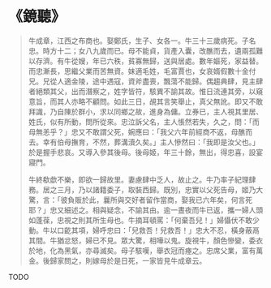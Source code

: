 # 《鏡聽》

> 牛成章，江西之布商也。娶鄭氏，生子、女各一。牛三十三歲病死。子名忠。時方十二；女八九歲而已。母不能貞，貨產入囊，改醮而去，遺兩孤難以存濟。有牛從嫂，年已六秩，貧寡無歸，送與居處。數年嫗死，家益替。而忠漸長，思繼父業而苦無資。妹適毛姓，毛富賈也，女哀婿假數十金付兄。兄從人適金陵，途中遇寇，資斧盡喪，飄蕩不能歸。偶趨典肆，見主肆者絕類其父，出而潛察之，姓字皆符，駭異不諭其故。惟日流連其旁，以窺意旨，而其人亦略不顧問。如此三日，覘其言笑舉止，真父無訛。即又不敢拜識，乃自陳於群小，求以同鄉之故，進身為傭。立券已，主人視其里居、姓氏，似有所動，問所從來。忠泣訴父名，主人悵然若失，久之，問：「而母無恙乎？」忠又不敢謂父死，婉應曰：「我父六年前經商不返，母醮而去。幸有伯母撫育，不然，葬溝瀆久矣。」主人慘然曰：「我即是汝父也。」於是握手悲哀。又導入參其後母。後母姬，年三十餘，無出，得忠喜，設宴寢門。
>
> 牛終欷歔不樂，即欲一歸故里。妻慮肆中乏人，故止之。牛乃率子紀理肆務。居之三月，乃以諸籍委子，取裝西歸。既別，忠實以父死告母，姬乃大驚，言：「彼負販於此，曩所與交好者留作當商，娶我已六年矣，何言死耶？」忠又細述之。相與疑念，不諭其由。逾一晝夜而牛已返，攜一婦人頭如蓬葆，忠視之則其所生母也。牛摘耳頓罵：「何棄吾兒！」婦懾伏不敢少動。牛以口齕其項，婦呼忠曰：「兒救吾！兒救吾！」忠大不忍，橫身蔽鬲其間。牛猶忿怒，婦已不見。眾大驚，相嘩以鬼。旋視牛，顏色慘變，委衣於地，化為黑氣，亦尋滅矣。母子駭嘆，舉衣冠而瘞之。忠席父業，富有萬金。後歸家問之，則嫁母於是日死，一家皆見牛成章云。

TODO
